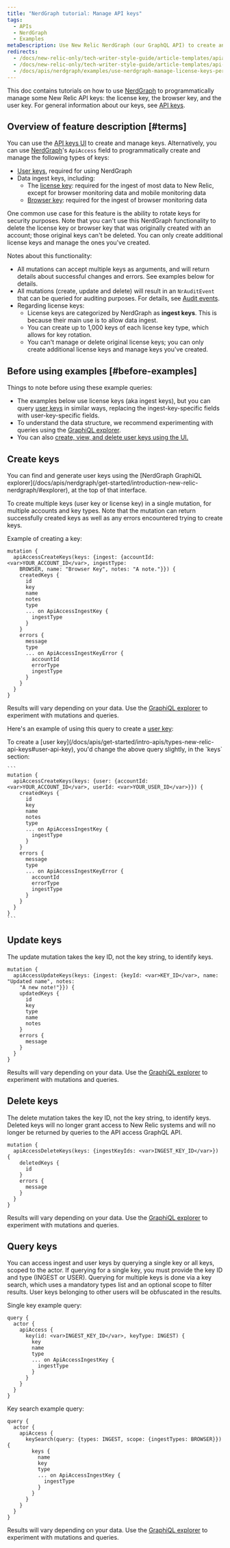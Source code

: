 ```yaml
---
title: "NerdGraph tutorial: Manage API keys"
tags:
  - APIs
  - NerdGraph
  - Examples
metaDescription: Use New Relic NerdGraph (our GraphQL API) to create and manage license keys and user keys.
redirects:
  - /docs/new-relic-only/tech-writer-style-guide/article-templates/apiaccess-schema-documentation
  - /docs/new-relic-only/tech-writer-style-guide/article-templates/api-access-schema-documentation
  - /docs/apis/nerdgraph/examples/use-nerdgraph-manage-license-keys-personal-api-keys
---
```


This doc contains tutorials on how to use [NerdGraph](/docs/introduction-new-relic-graphql) to programmatically manage some New Relic API keys: the license key, the browser key, and the user key. For general information about our keys, see [API keys](/docs/apis/get-started/intro-apis/types-new-relic-api-keys).

## Overview of feature description [#terms]

You can use the [API keys UI](https://one.newrelic.com/launcher/api-keys-ui.api-keys-launcher) to create and manage keys. Alternatively, you can use [NerdGraph](/docs/introduction-new-relic-graphql)'s `ApiAccess` field to programmatically create and manage the following types of keys:

* [User keys](/docs/apis/get-started/intro-apis/types-new-relic-api-keys#personal-api-key), required for using NerdGraph
* Data ingest keys, including:
  * The [license key](/docs/apis/get-started/intro-apis/types-new-relic-api-keys): required for the ingest of most data to New Relic, except for browser monitoring data and mobile monitoring data
  * [Browser key](/docs/browser/new-relic-browser/configuration/copy-browser-monitoring-license-key-app-id): required for the ingest of browser monitoring data

One common use case for this feature is the ability to rotate keys for security purposes. Note that you can't use this NerdGraph functionality to delete the license key or browser key that was originally created with an account; those original keys can't be deleted. You can only create additional license keys and manage the ones you've created.

Notes about this functionality:

* All mutations can accept multiple keys as arguments, and will return details about successful changes and errors. See examples below for details.
* All mutations (create, update and delete) will result in an `NrAuditEvent` that can be queried for auditing purposes. For details, see [Audit events](/docs/insights/use-insights-ui/manage-account-data/query-account-audit-logs-nrauditevent).
* Regarding license keys:
  * License keys are categorized by NerdGraph as **ingest keys**. This is because their main use is to allow data ingest.
  * You can create up to 1,000 keys of each license key type, which allows for key rotation.
  * You can't manage or delete original license keys; you can only create additional license keys and manage keys you've created.

## Before using examples [#before-examples]

Things to note before using these example queries:

* The examples below use license keys (aka ingest keys), but you can query [user keys](/docs/apis/get-started/intro-apis/types-new-relic-api-keys#user-api-key) in similar ways, replacing the ingest-key-specific fields with user-key-specific fields.
* To understand the data structure, we recommend experimenting with queries using the [GraphiQL explorer](https://api.newrelic.com/graphiql).
* You can also [create, view, and delete user keys using the UI.](/docs/apis/get-started/intro-apis/types-new-relic-api-keys#personal-api-key)

## Create keys

<Callout variant="tip">
  You can find and generate user keys using the [NerdGraph GraphiQL explorer](/docs/apis/nerdgraph/get-started/introduction-new-relic-nerdgraph/#explorer), at the top of that interface.
</Callout>

To create multiple keys (user key or license key) in a single mutation, for multiple accounts and key types. Note that the mutation can return successfully created keys as well as any errors encountered trying to create keys.

Example of creating a key:

```
mutation {
  apiAccessCreateKeys(keys: {ingest: {accountId: <var>YOUR_ACCOUNT_ID</var>, ingestType:
    BROWSER, name: "Browser Key", notes: "A note."}}) {
    createdKeys {
      id
      key
      name
      notes
      type
      ... on ApiAccessIngestKey {
        ingestType
      }
    }
    errors {
      message
      type
      ... on ApiAccessIngestKeyError {
        accountId
        errorType
        ingestType
      }
    }
  }
}
```

Results will vary depending on your data. Use the [GraphiQL explorer](https://api.newrelic.com/graphiql) to experiment with mutations and queries.

Here's an example of using this query to create a [user key](/docs/apis/get-started/intro-apis/types-new-relic-api-keys#user-api-key):

<CollapserGroup>
  <Collapser
    id="create-personal-api-key"
    title="Create a user key"
  >
    To create a [user key](/docs/apis/get-started/intro-apis/types-new-relic-api-keys#user-api-key), you'd change the above query slightly, in the `keys` section:

    ```
    mutation {
      apiAccessCreateKeys(keys: {user: {accountId: <var>YOUR_ACCOUNT_ID</var>, userId: <var>YOUR_USER_ID</var>}}) {
        createdKeys {
          id
          key
          name
          notes
          type
          ... on ApiAccessIngestKey {
            ingestType
          }
        }
        errors {
          message
          type
          ... on ApiAccessIngestKeyError {
            accountId
            errorType
            ingestType
          }
        }
      }
    }
    ```
  </Collapser>
</CollapserGroup>

## Update keys

The update mutation takes the key ID, not the key string, to identify keys.

```
mutation {
  apiAccessUpdateKeys(keys: {ingest: {keyId: <var>KEY_ID</var>, name: "Updated name", notes:
    "A new note!"}}) {
    updatedKeys {
      id
      key
      type
      name
      notes
    }
    errors {
      message
    }
  }
}
```

Results will vary depending on your data. Use the [GraphiQL explorer](https://api.newrelic.com/graphiql) to experiment with mutations and queries.

## Delete keys

The delete mutation takes the key ID, not the key string, to identify keys. Deleted keys will no longer grant access to New Relic systems and will no longer be returned by queries to the API access GraphQL API.

```
mutation {
  apiAccessDeleteKeys(keys: {ingestKeyIds: <var>INGEST_KEY_ID</var>}) {
    deletedKeys {
      id
    }
    errors {
      message
    }
  }
}
```

Results will vary depending on your data. Use the [GraphiQL explorer](https://api.newrelic.com/graphiql) to experiment with mutations and queries.

## Query keys

You can access ingest and user keys by querying a single key or all keys, scoped to the actor. If querying for a single key, you must provide the key ID and type (INGEST or USER). Querying for multiple keys is done via a key search, which uses a mandatory types list and an optional scope to filter results. User keys belonging to other users will be obfuscated in the results.

Single key example query:

```
query {
  actor {
    apiAccess {
      key(id: <var>INGEST_KEY_ID</var>, keyType: INGEST) {
        key
        name
        type
        ... on ApiAccessIngestKey {
          ingestType
        }
      }
    }
  }
}
```

Key search example query:

```
query {
  actor {
    apiAccess {
      keySearch(query: {types: INGEST, scope: {ingestTypes: BROWSER}}) {
        keys {
          name
          key
          type
          ... on ApiAccessIngestKey {
            ingestType
          }
        }
      }
    }
  }
}
```

Results will vary depending on your data. Use the [GraphiQL explorer](https://api.newrelic.com/graphiql) to experiment with mutations and queries.
